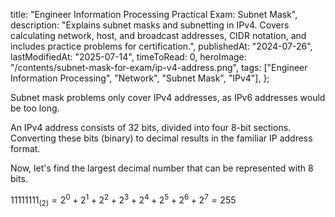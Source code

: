 
  title: "Engineer Information Processing Practical Exam: Subnet Mask",
  description:
    "Explains subnet masks and subnetting in IPv4. Covers calculating network, host, and broadcast addresses, CIDR notation, and includes practice problems for certification.",
  publishedAt: "2024-07-26",
  lastModifiedAt: "2025-07-14",
  timeToRead: 0,
  heroImage: "/contents/subnet-mask-for-exam/ip-v4-address.png",
  tags: ["Engineer Information Processing", "Network", "Subnet Mask", "IPv4"],
};

Subnet mask problems only cover IPv4 addresses, as IPv6 addresses would be too long.

An IPv4 address consists of 32 bits, divided into four 8-bit sections. Converting these bits (binary) to decimal results in the familiar IP address format.

<ImageWithCaption
  src="/contents/subnet-mask-for-exam/ip-v4-address.png"
  alt="IPv4 Address"
  caption="IPv4 Address"
/>

Now, let's find the largest decimal number that can be represented with 8 bits.

$11111111_(2) = 2^0 + 2^1 + 2^2 + 2^3 + 2^4 + 2^5 + 2^6 + 2^7 = 255$
